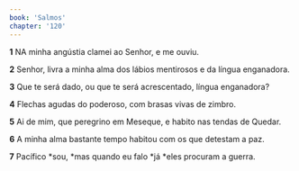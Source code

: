 ```yaml
---
book: 'Salmos'
chapter: '120'
---
```


**1** NA minha angústia clamei ao Senhor, e me ouviu.

**2** Senhor, livra a minha alma dos lábios mentirosos e da língua enganadora.

**3** Que te será dado, ou que te será acrescentado, língua enganadora?

**4** Flechas agudas do poderoso, com brasas vivas de zimbro.

**5** Ai de mim, que peregrino em Meseque, e habito nas tendas de Quedar.

**6** A minha alma bastante tempo habitou com os que detestam a paz.

**7** Pacífico *sou, *mas quando eu falo *já *eles procuram a guerra.
